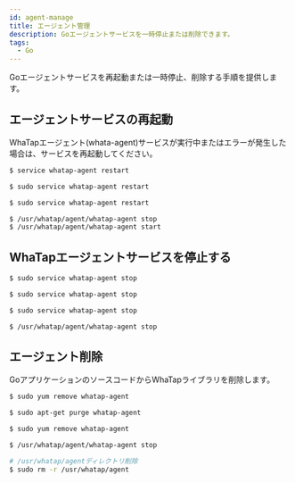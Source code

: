 ```yaml
---
id: agent-manage
title: エージェント管理
description: Goエージェントサービスを一時停止または削除できます。
tags:
  - Go
---
```



Goエージェントサービスを再起動または一時停止、削除する手順を提供します。

## エージェントサービスの再起動

WhaTapエージェント(whata-agent)サービスが実行中またはエラーが発生した場合は、サービスを再起動してください。

<Tabs groupId="golang">
<TabItem value="rc" label="Red Hat/CentOS">

```bash title='SH'
$ service whatap-agent restart
```

</TabItem>
<TabItem value="du" label="Debian/Ubuntu">

```bash title='SH'
$ sudo service whatap-agent restart
```

</TabItem>
<TabItem value="al" label="Amazon Linux">

```bash title='SH'
$ sudo service whatap-agent restart
```

</TabItem>
<TabItem value="apl" label="Alpine Linux">

```bash title='SH'
$ /usr/whatap/agent/whatap-agent stop
$ /usr/whatap/agent/whatap-agent start
```

</TabItem>
</Tabs>

## WhaTapエージェントサービスを停止する

<Tabs groupId="golang">
<TabItem value="rc" label="Red Hat/CentOS">

```bash title='SH'
$ sudo service whatap-agent stop
```

</TabItem>
<TabItem value="du" label="Debian/Ubuntu">

```bash title='SH'
$ sudo service whatap-agent stop
```

</TabItem>
<TabItem value="al" label="Amazon Linux">

```bash title='SH'
$ sudo service whatap-agent stop
```

</TabItem>
<TabItem value="apl" label="Alpine Linux">

```bash title='SH'
$ /usr/whatap/agent/whatap-agent stop
```

</TabItem>
</Tabs>

## エージェント削除

GoアプリケーションのソースコードからWhaTapライブラリを削除します。

<Tabs groupId="golang">
<TabItem value="rc" label="Red Hat/CentOS">

```bash title='SH'
$ sudo yum remove whatap-agent
```

</TabItem>
<TabItem value="du" label="Debian/Ubuntu">

```bash title='SH'
$ sudo apt-get purge whatap-agent
```

</TabItem>
<TabItem value="al" label="Amazon Linux">

```bash title='SH'
$ sudo yum remove whatap-agent
```

</TabItem>
<TabItem value="apl" label="Alpine Linux">

```bash title='SH'
$ /usr/whatap/agent/whatap-agent stop

# /usr/whatap/agentディレクトリ削除
$ sudo rm -r /usr/whatap/agent
```

</TabItem>
</Tabs>
